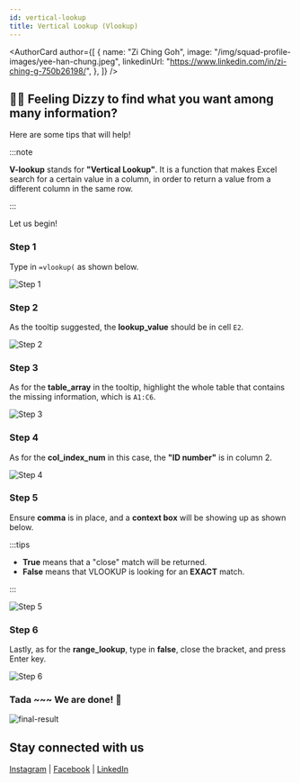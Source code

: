```yaml
---
id: vertical-lookup
title: Vertical Lookup (Vlookup)
---
```



<AuthorCard
	author={[
		{
			name: "Zi Ching Goh",
			image: "/img/squad-profile-images/yee-han-chung.jpeg",
			linkedinUrl: "https://www.linkedin.com/in/zi-ching-g-750b26198/",
		},
	]}
/>

## 😵‍💫 Feeling Dizzy to find what you want among many information?

Here are some tips that will help!

:::note

**V-lookup** stands for **"Vertical Lookup"**. It is a function that makes Excel search for a certain value in a column, in order to return a value from a different column in the same row.

:::

Let us begin!

### Step 1

Type in `=vlookup(` as shown below.

![Step 1](./step-1.png)

### Step 2

As the tooltip suggested, the **lookup_value** should be in cell `E2`.

![Step 2](./step-2.png)

### Step 3

As for the **table_array** in the tooltip, highlight the whole table that contains the missing information, which is `A1:C6`.

![Step 3](./step-3.png)

### Step 4

As for the **col_index_num** in this case, the **"ID number"** is in column 2.

![Step 4](./step-4.png)

### Step 5

Ensure **comma** is in place, and a **context box** will be showing up as shown below.

:::tips

-   **True** means that a "close" match will be returned.
-   **False** means that VLOOKUP is looking for an **EXACT** match.

:::

![Step 5](./step-5.png)

### Step 6

Lastly, as for the **range_lookup**, type in **false**, close the bracket, and press Enter key.

![Step 6](./step-6.png)

### Tada ~~~ We are done! 🎊

![final-result](./final-result.png)

## Stay connected with us

[Instagram](https://www.instagram.com/microsoft_mws/) |
[Facebook](https://www.facebook.com/microsoft.mws) |
[LinkedIn](https://www.linkedin.com/company/mwsquad/)
